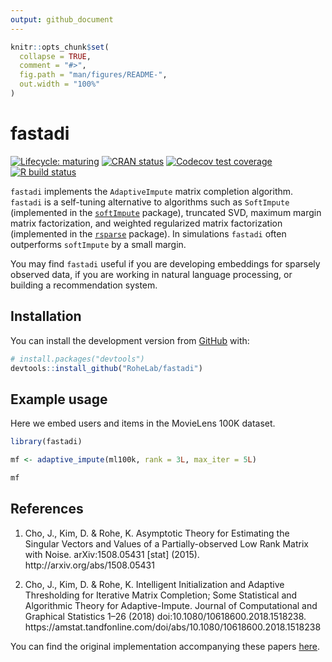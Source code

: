 ```yaml
---
output: github_document
---
```


<!-- README.md is generated from README.Rmd. Please edit that file -->

```r
knitr::opts_chunk$set(
  collapse = TRUE,
  comment = "#>",
  fig.path = "man/figures/README-",
  out.width = "100%"
)
```

# fastadi

<!-- badges: start -->
[![Lifecycle: maturing](https://img.shields.io/badge/lifecycle-maturing-blue.svg)](https://www.tidyverse.org/lifecycle/#maturing)
[![CRAN status](https://www.r-pkg.org/badges/version/fastadi)](https://CRAN.R-project.org/package=fastadi)
[![Codecov test coverage](https://codecov.io/gh/RoheLab/fastadi/branch/master/graph/badge.svg)](https://codecov.io/gh/RoheLab/fastadi?branch=master)
[![R build status](https://github.com/RoheLab/fastadi/workflows/R-CMD-check/badge.svg)](https://github.com/RoheLab/fastadi/actions)
<!-- badges: end -->

`fastadi` implements the `AdaptiveImpute` matrix completion algorithm. `fastadi` is a self-tuning alternative to algorithms such as `SoftImpute` (implemented in the [`softImpute`](https://cran.r-project.org/package=softImpute) package), truncated SVD, maximum margin matrix factorization, and weighted regularized matrix factorization (implemented in the [`rsparse`](https://github.com/rexyai/rsparse) package). In simulations `fastadi` often outperforms `softImpute` by a small margin.

You may find `fastadi` useful if you are developing embeddings for sparsely observed data, if you are working in natural language processing, or building a recommendation system.

## Installation

You can install the development version from [GitHub](https://github.com/) with:

``` r
# install.packages("devtools")
devtools::install_github("RoheLab/fastadi")
```

## Example usage

Here we embed users and items in the MovieLens 100K dataset.

```r
library(fastadi)

mf <- adaptive_impute(ml100k, rank = 3L, max_iter = 5L)
```

```r
mf
```

## References

1. Cho, J., Kim, D. & Rohe, K. Asymptotic Theory for Estimating the Singular Vectors and Values of a Partially-observed Low Rank Matrix with Noise. arXiv:1508.05431 [stat] (2015). http://arxiv.org/abs/1508.05431

2. Cho, J., Kim, D. & Rohe, K. Intelligent Initialization and Adaptive Thresholding for Iterative Matrix Completion; Some Statistical and Algorithmic Theory for Adaptive-Impute. Journal of Computational and Graphical Statistics 1–26 (2018) doi:10.1080/10618600.2018.1518238. https://amstat.tandfonline.com/doi/abs/10.1080/10618600.2018.1518238

You can find the original implementation accompanying these papers [here](https://github.com/chojuhee/hello-world).

